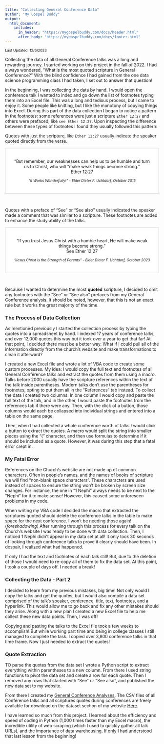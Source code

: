 ```yaml
---
title: "Collecting General Conference Data"
author: "My Gospel Buddy"
output:
  html_document:
    includes:
      in_header: "https://mygospelbuddy.com/docs/header.html"
      after_body: "https://mygospelbuddy.com/docs/footer.html"
---
```

<small>Last Updated:  12/6/2023</small>

Collecting the data of all General Conference talks was a long and rewarding journey.  I started working on this project in the fall of 2022.  I had always wondered, "What is the most quoted scripture in General Conference?"  With the blind confidence I had gained from the one data science programming class I had taken, I set out to answer that question!

In the beginning, I was collecting the data by hand.  I would open the conference talk I wanted to index and go down the list of footnotes typing them into an Excel file.  This was a long and tedious process, but I came to enjoy it.  Some people like knitting, but I like the monotony of copying things into Excel.  During this part of the data collection I began to notice a pattern in the footnotes: some references were just a scripture `Ether 12:27` and others were prefaced, like `see Ether 12:27`.  Upon inspecting the difference between these types of footnotes I found they usually followed this pattern:


Quotes with just the scripture, like `Ether 12:27` usually indicate the speaker quoted directly from the verse.



<div style="text-align: center; border: 1px solid #d3d3d3; padding: 20px; max-width: 500px; margin: 0 auto; background-color: white;">
<p>“But remember, our weaknesses can help us to be humble and turn us to Christ, who will “make weak things become strong.”<br>
Ether 12:27</p>
<small style="display: block; margin-top: 10px; font-style: italic;">“It Works Wonderfully!” - Elder Dieter F. Uchtdorf, October 2015</small>
</div>
<br>

Quotes with a preface of "See" or "See also" usually indicated the speaker made a comment that was similar to a scripture.  These footnotes are added to enhance the study ability of the talks. 


<div style="text-align: center; border: 1px solid #d3d3d3; padding: 20px; max-width: 500px; margin: 0 auto; background-color: white;">
<p>“If you trust Jesus Christ with a humble heart, He will make weak things become strong.”<br>
See Ether 12:27</p>
<small style="display: block; margin-top: 10px; font-style: italic;">“Jesus Christ Is the Strength of Parents” - Elder Dieter F. Uchtdorf, October 2023</small>
</div>
<br>


Because I wanted to determine the most <b>quoted</b> scripture, I decided to omit any footnotes with the "See" or "See also" prefaces from my General Conference analysis.  It should be noted, however, that this is not an exact rule but it works the great majority of the time.

### The Process of Data Collection

As mentioned previously I started the collection process by typing the quotes into a spreadsheet by hand.  I indexed 17 years of conference talks, and over 12,000 quotes this way but it took over a year to get that far!  At that point, I decided there must be a better way.  What if I could pull all of the information directly from the church's website and make transformations to clean it afterward?  

I created a new Excel file and wrote a lot of VBA code to create some custom processes.  My idea:  I would copy the full text and footnotes of all General Conference talks and extract the quotes from them using a macro.  Talks before 2000 usually have the scripture references within the text of the talk inside parentheses.  Modern talks don't use the parentheses for footnotes, opting to put them all in the "References" tab instead.  To collect the data I created two columns.  In one column I would copy and paste the full text of the talk, and in the other, I would paste the footnotes from the references tab if there were any.  Then, with the click of a button, those columns would each be collapsed into individual strings and entered into a table on the same page.

Then, when I had collected a whole conference worth of talks I would click a button to extract the quotes.  A macro would split the string into smaller pieces using the "(" character, and then use formulas to determine if it should be included as a quote.  However, it was during this step that a fatal error crept in.

### My Fatal Error

References on the Church's website are not made up of common characters.  Often in people's names, and the names of books of scripture we will find "non-blank space characters".  These characters are used instead of spaces to ensure the string won't be broken by screen size changes.  For instance, the one in "1 Nephi" always needs to be next to the "Nephi" for it to make sense!  However, this caused some unforeseen problems in my code.

When writing my VBA code I decided the macro that extracted the scriptures quoted should delete the conference talks in the table to make space for the next conference.  I won't be needing those again! (<i>foreshadowing</i>)  After running through this process for every talk on the Church's website I was ready to be done with data collection.  Then, I noticed 1 Nephi didn't appear in my data set at all!  It only took 30 seconds of looking through conference talks to prove it clearly should have been.  In despair, I realized what had happened.

If only I had the text and footnotes of each talk still!  But, due to the deletion of those I would need to re-copy all of them to fix the data set.  At this point, I took a couple of days off.  I needed a break!

### Collecting the Data - Part 2

I decided to learn from my previous mistakes, big time!  Not only would I copy the talks and get the quotes, but I would also compile a data set comprised of the talk's speaker, conference, title, text, footnotes, and a hyperlink.  This would allow me to go back and fix any other mistakes should they arise.  Along with a new plan I created a new Excel file to help me collect these new data points.  Then, I was off!

Copying and pasting the talks to the Excel file took a few weeks to accomplish!  But while working part time and being in college classes I still managed to complete the task.  I copied over 3,800 conference talks in that time frame.  Now I just needed to extract the quotes!

### Quote Extraction

TO parse the quotes from the data set I wrote a Python script to extract everything within parentheses to a new column.  From there I used string functions to pivot the data set and create a row for each quote.  Then I removed any rows that started with "See" or "See also", and published the new data set to my website.

From there I created my [General Conference Analyses](https://mygospelbuddy.com/projects/conference/).  The CSV files of all Conference talks and all scriptures quotes during conferences are freely available for download on the dataset section of my website [Here](https://mygospelbuddy.com/datasets).

I have learned so much from this project.  I learned about the efficiency and speed of coding in Python (1,000 times faster than my Excel macro), the incredible utility of web scraping (which I used to quickly gather all talk URLs), and the importance of data warehousing.  If only I had understood that last lesson from the beginning!